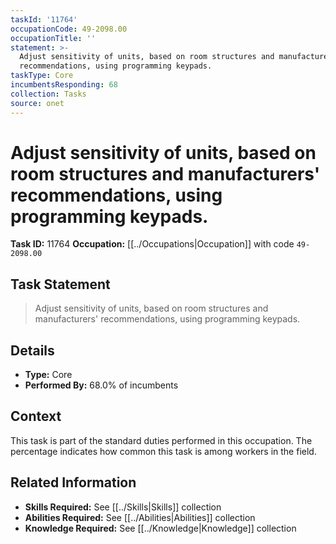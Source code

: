 ```yaml
---
taskId: '11764'
occupationCode: 49-2098.00
occupationTitle: ''
statement: >-
  Adjust sensitivity of units, based on room structures and manufacturers'
  recommendations, using programming keypads.
taskType: Core
incumbentsResponding: 68
collection: Tasks
source: onet
---
```

# Adjust sensitivity of units, based on room structures and manufacturers' recommendations, using programming keypads.

**Task ID:** 11764
**Occupation:** [[../Occupations|Occupation]] with code `49-2098.00`

## Task Statement

> Adjust sensitivity of units, based on room structures and manufacturers' recommendations, using programming keypads.

## Details

- **Type:** Core
- **Performed By:** 68.0% of incumbents

## Context

This task is part of the standard duties performed in this occupation. The percentage indicates how common this task is among workers in the field.

## Related Information

- **Skills Required:** See [[../Skills|Skills]] collection
- **Abilities Required:** See [[../Abilities|Abilities]] collection
- **Knowledge Required:** See [[../Knowledge|Knowledge]] collection
